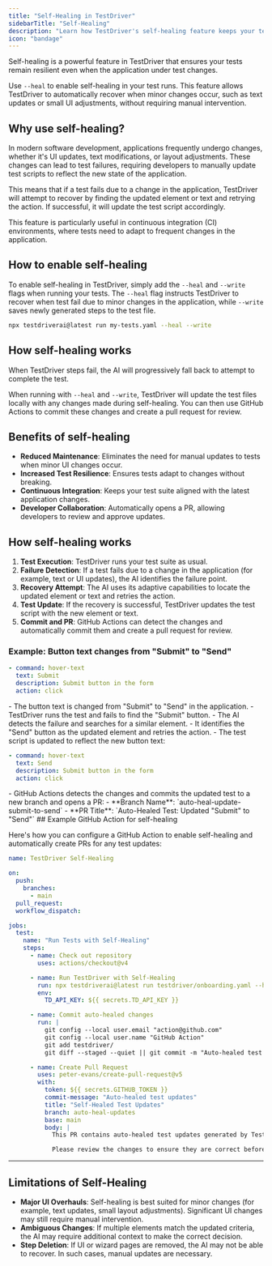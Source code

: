 ```yaml
---
title: "Self-Healing in TestDriver"
sidebarTitle: "Self-Healing"
description: "Learn how TestDriver's self-healing feature keeps your tests resilient and up-to-date with minimal manual effort."
icon: "bandage"
---
```


Self-healing is a powerful feature in TestDriver that ensures your tests remain resilient even when the application under test changes.

Use `--heal` to enable self-healing in your test runs. This feature allows TestDriver to automatically recover when minor changes occur, such as text updates or small UI adjustments, without requiring manual intervention.

## Why use self-healing?

In modern software development, applications frequently undergo changes, whether it's UI updates, text modifications, or layout adjustments. These changes can lead to test failures, requiring developers to manually update test scripts to reflect the new state of the application.

This means that if a test fails due to a change in the application, TestDriver will attempt to recover by finding the updated element or text and retrying the action. If successful, it will update the test script accordingly.

This feature is particularly useful in continuous integration (CI) environments, where tests need to adapt to frequent changes in the application.

## How to enable self-healing

To enable self-healing in TestDriver, simply add the `--heal` and `--write` flags when running your tests. The `--heal` flag instructs TestDriver to recover when test fail due to minor changes in the application, while `--write` saves newly generated steps to the test file.

```bash
npx testdriverai@latest run my-tests.yaml --heal --write
```

## How self-healing works

When TestDriver steps fail, the AI will progressively fall back to attempt to complete the test.

When running with `--heal` and `--write`, TestDriver will update the test files locally with any changes made during self-healing. You can then use GitHub Actions to commit these changes and create a pull request for review.

## Benefits of self-healing

- **Reduced Maintenance**: Eliminates the need for manual updates to tests when minor UI changes occur.
- **Increased Test Resilience**: Ensures tests adapt to changes without breaking.
- **Continuous Integration**: Keeps your test suite aligned with the latest application changes.
- **Developer Collaboration**: Automatically opens a PR, allowing developers to review and approve updates.

## How self-healing works

1. **Test Execution**: TestDriver runs your test suite as usual.
2. **Failure Detection**: If a test fails due to a change in the application (for example, text or UI updates), the AI identifies the failure point.
3. **Recovery Attempt**: The AI uses its adaptive capabilities to locate the updated element or text and retries the action.
4. **Test Update**: If the recovery is successful, TestDriver updates the test script with the new element or text.
5. **Commit and PR**: GitHub Actions can detect the changes and automatically commit them and create a pull request for review.

### Example: Button text changes from "Submit" to "Send"

<Steps>
<Step title="Initial Test">

```yaml {2}
- command: hover-text
  text: Submit
  description: Submit button in the form
  action: click
```

</Step>
<Step title="Application Update">
  - The button text is changed from "Submit" to "Send" in the application.
</Step>

<Step title="Test Execution">
  - TestDriver runs the test and fails to find the "Submit" button.
</Step>

<Step title="Self-Healing">
  - The AI detects the failure and searches for a similar element.
  - It identifies the "Send" button as the updated element and retries the action.
</Step>
<Step title="Test Update">
  - The test script is updated to reflect the new button text:
  
  ```yaml {2}
  - command: hover-text
    text: Send
    description: Submit button in the form
    action: click
  ```
</Step>
<Step title="Commit and PR Creation">
   - GitHub Actions detects the changes and commits the updated test to a new branch and opens a PR:
     - **Branch Name**: `auto-heal-update-submit-to-send`
     - **PR Title**: `Auto-Healed Test: Updated "Submit" to "Send"`

</Step>
</Steps>
## Example GitHub Action for self-healing

Here's how you can configure a GitHub Action to enable self-healing and automatically create PRs for any test updates:

```yaml
name: TestDriver Self-Healing

on:
  push:
    branches:
      - main
  pull_request:
  workflow_dispatch:

jobs:
  test:
    name: "Run Tests with Self-Healing"
    steps:
      - name: Check out repository
        uses: actions/checkout@v4

      - name: Run TestDriver with Self-Healing
        run: npx testdriverai@latest run testdriver/onboarding.yaml --heal --write --headless
        env:
          TD_API_KEY: ${{ secrets.TD_API_KEY }}

      - name: Commit auto-healed changes
        run: |
          git config --local user.email "action@github.com"
          git config --local user.name "GitHub Action"
          git add testdriver/
          git diff --staged --quiet || git commit -m "Auto-healed test updates"

      - name: Create Pull Request
        uses: peter-evans/create-pull-request@v5
        with:
          token: ${{ secrets.GITHUB_TOKEN }}
          commit-message: "Auto-healed test updates"
          title: "Self-Healed Test Updates"
          branch: auto-heal-updates
          base: main
          body: |
            This PR contains auto-healed test updates generated by TestDriver.

            Please review the changes to ensure they are correct before merging.
```

---

## Limitations of Self-Healing

- **Major UI Overhauls**: Self-healing is best suited for minor changes (for example, text updates, small layout adjustments). Significant UI changes may still require manual intervention.
- **Ambiguous Changes**: If multiple elements match the updated criteria, the AI may require additional context to make the correct decision.
- **Step Deletion**: If UI or wizard pages are removed, the AI may not be able to recover. In such cases, manual updates are necessary.
